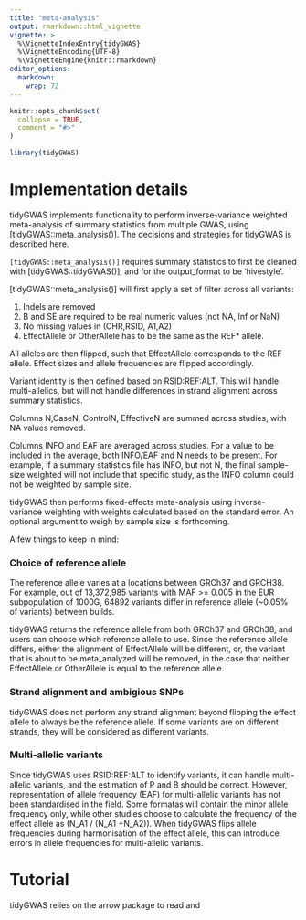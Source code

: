 ```yaml
---
title: "meta-analysis"
output: rmarkdown::html_vignette
vignette: >
  %\VignetteIndexEntry{tidyGWAS}
  %\VignetteEncoding{UTF-8}
  %\VignetteEngine{knitr::rmarkdown}
editor_options: 
  markdown: 
    wrap: 72
---
```


```r
knitr::opts_chunk$set(
  collapse = TRUE,
  comment = "#>"
)
```



```r
library(tidyGWAS)
```


# Implementation details
tidyGWAS implements functionality to perform inverse-variance weighted 
meta-analysis of summary statistics from multiple GWAS, using [tidyGWAS::meta_analysis()].
The decisions and strategies for tidyGWAS is described here. 


`[tidyGWAS::meta_analysis()]` requires summary statistics to first be cleaned with
[tidyGWAS::tidyGWAS()], and for the output_format to be 'hivestyle'.

[tidyGWAS::meta_analysis()] will first apply a set of filter across all variants:

1. Indels are removed
2. B and SE are required to be real numeric values (not NA, Inf or NaN)
3. No missing values in (CHR,RSID, A1,A2)
4. EffectAllele or OtherAllele has to be the same as the REF* allele.

All alleles are then flipped, such that EffectAllele corresponds to the REF allele.
Effect sizes and allele frequencies are flipped accordingly.

Variant identity is then defined based on RSID:REF:ALT. This will handle multi-allelics,
but will not handle differences in strand alignment across summary statistics.

Columns N,CaseN, ControlN, EffectiveN are summed across studies, with NA values removed.


Columns INFO and EAF are averaged across studies. For a value to be included in the
average, both INFO/EAF and N needs to be present. For example, if a summary statistics file
has INFO, but not N, the final sample-size weighted will not include that specific study,
as the INFO column could not be weighted by sample size. 


tidyGWAS then performs fixed-effects meta-analysis using inverse-variance weighting
with weights calculated based on the standard error. An optional argument to weigh
by sample size is forthcoming.

A few things to keep in mind:

### Choice of reference allele
The reference allele varies at a locations between GRCh37 and GRCH38.
For example, out of 13,372,985 variants with MAF >= 0.005 in the EUR subpopulation
of 1000G, 64892 variants differ in reference allele (~0.05% of variants) between
builds.

tidyGWAS returns the reference allele from both GRCh37 and GRCh38, and users can
choose which reference allele to use. Since the reference allele differs, either
the alignment of EffectAllele will be different, or, the variant that is about to be
meta_analyzed will be removed, in the case that neither EffectAllele or OtherAllele
is equal to the reference allele.


### Strand alignment and ambigious SNPs
tidyGWAS does not perform any strand alignment beyond flipping the effect allele
to always be the reference allele. If some variants are on different strands, they
will be considered as different variants. 




### Multi-allelic variants
Since tidyGWAS uses RSID:REF:ALT to identify variants, it can handle multi-allelic variants,
and the estimation of P and B should be correct. However, representation of
allele frequency (EAF) for multi-allelic variants has not been standardised in the field.
Some formatas will contain the minor allele frequency only, while other studies choose 
to calculate the frequency of the effect allele as (N_A1 / (N_A1 +N_A2)). 
When tidyGWAS flips allele frequencies during harmonisation of the effect allele,
this can introduce errors in allele frequencies for multi-allelic variants.



# Tutorial
tidyGWAS relies on the arrow package to read and 
```r

```

